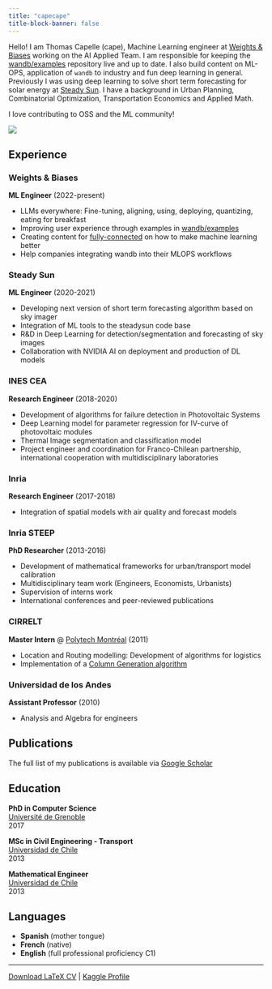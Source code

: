 ```yaml
---
title: "capecape"
title-block-banner: false
---
```


Hello! I am Thomas Capelle (cape), Machine Learning engineer at [Weights & Biases](https://wandb.ai/capecape) working on the AI Applied Team. I am responsible for keeping the [wandb/examples](https://github.com/wandb/examples) repository live and up to date. I also build content on ML-OPS, application of `wandb` to industry and fun deep learning in general. Previously I was using deep learning to solve short term forecasting for solar energy at [Steady Sun](https://steadysun.fr). I have a background in Urban Planning, Combinatorial Optimization, Transportation Economics and Applied Math.

I love contributing to OSS and the ML community!

![](blog_data/cargo_cape.jpg){.profile-photo fig-alt="Profile photo"}

## Experience {.unnumbered}

### Weights & Biases {.company}
**ML Engineer** (2022-present)

- LLMs everywhere: Fine-tuning, aligning, using, deploying, quantizing, eating for breakfast
- Improving user experience through examples in [wandb/examples](https://github.com/wandb/examples)
- Creating content for [fully-connected](https://wandb.com/fc) on how to make machine learning better
- Help companies integrating wandb into their MLOPS workflows

### Steady Sun {.company}
**ML Engineer** (2020-2021)

- Developing next version of short term forecasting algorithm based on sky imager
- Integration of ML tools to the steadysun code base
- R&D in Deep Learning for detection/segmentation and forecasting of sky images
- Collaboration with NVIDIA AI on deployment and production of DL models

### INES CEA {.company}
**Research Engineer** (2018-2020)

- Development of algorithms for failure detection in Photovoltaic Systems
- Deep Learning model for parameter regression for IV-curve of photovoltaic modules
- Thermal Image segmentation and classification model
- Project engineer and coordination for Franco-Chilean partnership, international cooperation with multidisciplinary laboratories

### Inria {.company}
**Research Engineer** (2017-2018)

- Integration of spatial models with air quality and forecast models

### Inria STEEP {.company}
**PhD Researcher** (2013-2016)

- Development of mathematical frameworks for urban/transport model calibration
- Multidisciplinary team work (Engineers, Economists, Urbanists)
- Supervision of interns work
- International conferences and peer-reviewed publications

### CIRRELT {.company}
**Master Intern** @ [Polytech Montréal](https://www.cirrelt.ca/) (2011)

- Location and Routing modelling: Development of algorithms for logistics
- Implementation of a [Column Generation algorithm](https://www.sciencedirect.com/science/article/pii/S0377221718304740)

### Universidad de los Andes {.company}
**Assistant Professor** (2010)

- Analysis and Algebra for engineers

## Publications {.unnumbered}

The full list of my publications is available via [Google Scholar](https://scholar.google.com/citations?hl=en&user=54AmAVUAAAAJ&view_op=list_works&gmla=AJsN-F7KXg9I52kC7hCSnQgV_2MTcXiM1PuhuT_NEaE2x3tej2k7jhuagVXFkllIfU7LEkrYY_oBISUxD2LxrZ78F1NLsFmyEoO3Lfrqree5d3tRiPU94-s)

## Education {.unnumbered}

::: {.grid}

::: {.g-col-4}
**PhD in Computer Science**  
[Université de Grenoble](https://www.uga.fr)  
2017
:::

::: {.g-col-4}
**MSc in Civil Engineering - Transport**  
[Universidad de Chile](https://www.uchile.cl)  
2013
:::

::: {.g-col-4}
**Mathematical Engineer**  
[Universidad de Chile](https://www.dim.uchile.cl)  
2013
:::

:::

## Languages {.unnumbered}

::: {.d-flex .justify-content-between}
- **Spanish** (mother tongue)
- **French** (native)
- **English** (full professional proficiency C1)
:::

---

::: {.d-flex .justify-content-between}
[Download LaTeX CV](https://github.com/tcapelle/CV/releases/latest) | 
[Kaggle Profile](https://www.kaggle.com/tcapelle)
:::
